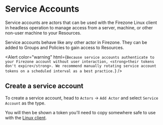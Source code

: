 
# Service Accounts

Service accounts are actors that can be used with the Firezone Linux client in
headless operation to manage access from a server, machine, or other non-user
machine to your Resources.

Service accounts behave like any other actor in Firezone. They can be added to
Groups and Policies to gain access to Resources.

<Alert
  color="warning"
  html={`
    Because service accounts authenticate to your Firezone account
    without user interaction, <strong>their tokens don't expire</strong>.
    We recommend manually rotating service account tokens on a scheduled
    interval as a best practice.
  `}
/>

## Create a service account

To create a service account, head to `Actors` -> `Add Actor` and select
`Service Account` as the type.

You will then be shown a token you'll need to copy somewhere safe to use with
the [Linux client](/kb/user-guides/linux-client).

